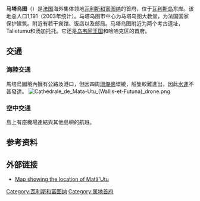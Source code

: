{{Expand|time=2018-03-25T10:22:34+00:00}}
{{Infobox settlement
| name                    = 马塔乌图
| native_name             = {{lang|fr|Mata-Utu}}<br>{{lang|wls|Matā{{okina}}utu}}
| settlement_type         = Town
| image_skyline           = Mata'utu Cathedral.jpg
| image_caption           = 1862年的马塔乌图教堂
| image_flag              = 
| image_shield            = 
| nickname                = 
| image_map               = WF -Wallis.png
| map_caption             = Location of Mata-Utu
| subdivision_type        = 国家
| subdivision_name        = {{flag|France}}
| subdivision_type1       = [[海外集体|海外集体]]
| subdivision_name1       = {{flag|Wallis and Futuna|local}}
| subdivision_type2       = 岛屿
| subdivision_name2       = 瓦里斯岛
| subdivision_type3       = 王国
| subdivision_name3       = [[乌韦阿王国|乌韦阿王国]]
| subdivision_type4       = 区
| subdivision_name4       = 哈哈克区
| established_title       = 
| established_date        = 
| leader_title            =
| leader_name             =  
| unit_pref               = Metric
| area_total_km2          = 0.8
| elevation_m             = 6
| population_as_of        = 2003年
| population_footnotes    = <ref name=2003census>{{Cite web|url=http://www.geohive.com/cd/link.php?xml=wf&xsl=neo1|title=Census|publisher=Geohive.com|deadurl=yes|archiveurl=https://web.archive.org/web/20051025211711/http://www.geohive.com/cd/link.php?xml=wf&xsl=neo1|archivedate=2005年10月25日|df=}}</ref>
| population_total        = 1191
| population_density_km2  = auto
| timezone                = 
| utc_offset              = +12
| latd  =  13|latm  =  17|lats  =  |latNS  = S
| longd =  176|longm =  11|longs =  |longEW = W
| coordinates_type        = region:WF_type:city
| coordinates_display     = inline,title
| postal_code_type        =  
| postal_code             =
| area_code               =
}}
'''马塔乌图'''（{{lang-fr|Mata-Utu}}）是[[法国|法国]]海外集体领地[[瓦利斯和富图纳|瓦利斯和富图纳]]的首府，位于[[瓦利斯岛|瓦利斯岛]]东岸。该地总人口1,191（2003年统计）。马塔乌图市中心为马塔乌图大教堂，为法国国家保护建筑。附近有若干宾馆、饭店以及邮局。马塔乌图附近为两个考古遗址，Talietumu和汤加托托。它还是[[乌韦阿王国|乌韦阿王国]]和哈哈克区的首府。

== 交通 ==
=== 海陸交通 ===
馬塔烏圖境內擁有公路及港口，但因四周[[珊瑚礁|珊瑚礁]]環繞，船隻較難進出，因此[[水運|水運]]不甚發達。
[[File:Cathédrale_de_Mata-Utu_(Wallis-et-Futuna)_drone.png|thumb]]
=== 空中交通 ===
{{Main|馬塔烏圖機場}}
島上有座機場連結與其他島嶼的航班。

== 参考资料 ==
{{reflist}}

== 外部链接 ==
* [https://web.archive.org/web/20060614030308/http://www.quid.fr/departements.html?mode=detail&dep=986&style=map&secrec=1 Map showing the location of Matâ'Utu]

[[Category:瓦利斯和富图纳|Category:瓦利斯和富图纳]]
[[Category:属地首府|Category:属地首府]]
